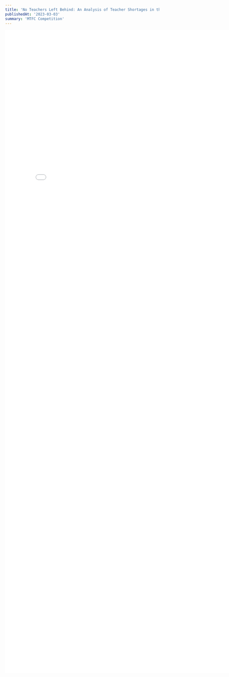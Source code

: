 ---
title: 'No Teachers Left Behind: An Analysis of Teacher Shortages in the Chicago Public School System'
publishedAt: '2023-03-03'
summary: 'MTFC Competition'
---
<embed src="Teacher_Shortage.pdf" width="800px" height="2100px" />